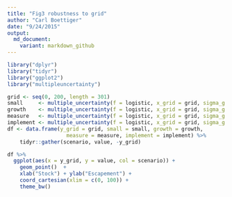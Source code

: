 ```yaml
---
title: "Fig3 robustness to grid"
author: "Carl Boettiger"
date: "9/24/2015"
output: 
  md_document:
    variant: markdown_github
---
```


```r
library("dplyr")
library("tidyr")
library("ggplot2")
library("multipleuncertainty")
```



```r
grid <- seq(0, 200, length = 301)
small     <- multiple_uncertainty(f = logistic, x_grid = grid, sigma_g = 0.1, sigma_m = 0.1, sigma_i = 0.1, noise_dist = "lognormal")
growth    <- multiple_uncertainty(f = logistic, x_grid = grid, sigma_g = 0.5, sigma_m = 0.1, sigma_i = 0.1, noise_dist = "lognormal")
measure   <- multiple_uncertainty(f = logistic, x_grid = grid, sigma_g = 0.1, sigma_m = 0.5, sigma_i = 0.1, noise_dist = "lognormal")
implement <- multiple_uncertainty(f = logistic, x_grid = grid, sigma_g = 0.1, sigma_m = 0.1, sigma_i = 0.5, noise_dist = "lognormal")
df <- data.frame(y_grid = grid, small = small, growth = growth, 
                   measure = measure, implement = implement) %>%
    tidyr::gather(scenario, value, -y_grid)

```

```r
df %>% 
  ggplot(aes(x = y_grid, y = value, col = scenario)) + 
    geom_point()  + 
    xlab("Stock") + ylab("Escapement") + 
    coord_cartesian(xlim = c(0, 100)) + 
    theme_bw()
```

